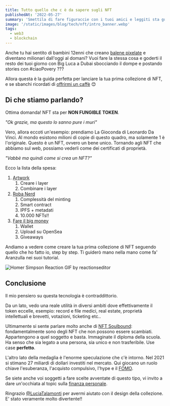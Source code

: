 ```yaml
---
title: Tutto quello che c è da sapere sugli NFT
publishedAt: '2022-05-27'
summary: 'Smettila di fare figuraccie con i tuoi amici e leggiti sta guida.'
image: '/static/images/blog/tech/nft/intro_banner.webp'
tags:
  - web3
  - blockchain
---
```


Anche tu hai sentito di bambini 12enni che creano [balene pixelate](https://opensea.io/collection/weirdwhales) e diventano milionari dall'oggi al domani? Vuoi fare la stessa cosa e goderti il resto dei tuoi giorno con Big Luca a Dubai sbocciando il dompe e postando stories con #ciaoPovery ???

Allora questa è la guida perfetta per lanciare la tua prima collezione di NFT, e
se sbanchi ricordati di [offrirmi un caffè](https://ko-fi.com/lukapetro) 😊

## Di che stiamo parlando?

Ottima domanda! NFT sta per **NON FUNGIBLE TOKEN**.

_"Ok grazie, ma questo lo sanno pure i muri"_

Vero, allora eccoti un'esempio: prendiamo La Gioconda di Leonardo Da Vinci. Al mondo esistono milioni di copie di questo quadro, ma solamente 1 è l'originale. Questo è un NFT, ovvero un bene unico.
Tornando agli NFT che abbiamo sul web, possiamo vederli come dei certificati di proprietà.

_"Vabbè ma quindi come si crea un NFT?"_

Ecco la lista della spesa:

1. [Artwork](/blog)
   1. Creare i layer
   2. Combinare i layer
2. [Roba Nerd](/blog)
   1. Complessità del minting
   2. Smart contract
   3. IPFS + metadati
   4. 10.000 NFTs!!
3. [Fare il big money](/blog)
   1. Wallet
   2. Upload su OpenSea
   3. Giveaways

Andiamo a vedere come creare la tua prima collezione di NFT seguendo quello che ho fatto io, step by step. Ti guiderò mano nella mano come fa' Aranzulla nei suoi tutorial.

![Homer Simpson Reaction GIF by reactionseditor](https://media1.giphy.com/media/jUwpNzg9IcyrK/giphy.gif?cid=ecf05e47kad7hvjovtncg62loqh65w407cvez1a7v09gf6pm&rid=giphy.gif&ct=g)

## Conclusione

Il mio pensiero su questa tecnologia è contraddittorio.

Da un lato, vedo una reale utilità in diversi ambiti dove effettivamente il token eccelle, esempio: record e file medici, real estate, proprietà intellettuali e brevetti, votazioni, ticketing etc..

Ultimamente si sente parlare molto anche di [NFT Soulbound](https://vitalik.ca/general/2022/01/26/soulbound.html): fondamentalmente sono degli NFT che non possono essere scambiati. Appartengono a quel soggetto e basta. Immaginate il diploma della scuola. Ha senso che sia legato a una persona, sia unico e non trasferibile. Use case **perfetto**.

L'altro lato della medaglia è l'enorme speculazione che c'è intorno. Nel 2021 si stimano 27 miliardi di dollari investiti nel mercato. Qui giocano un ruolo chiave l'esuberanza, l'acquisto compulsivo, l'hype e il [FOMO](https://en.wikipedia.org/wiki/Fear_of_missing_out).

Se siete anche voi soggetti a fare scelte avventate di questo tipo, vi invito a dare un'occhiata al topic sulla [finanza personale](/blog).

Ringrazio [@LuciaTalamonti](https://read.cv/luciatalamonti) per avermi aiutato con il design della collezione. E' stato veramente molto divertente!!
